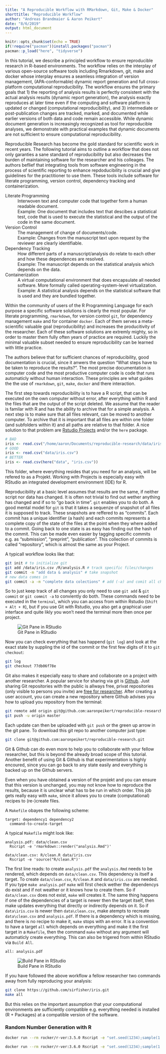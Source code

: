 ```yaml
---
title: "A Reproducible Workflow with RMarkdown, Git, Make & Docker"
shorttitle: "Reproducible Workflow"
author: "Andreas Brandmaier & Aaron Peikert"
date: "8/6/2019"
output: html_document
---
```


```r
knitr::opts_chunk$set(echo = TRUE)
if(!require("pacman"))install.packages("pacman")
pacman::p_load("here", "tidyverse")
```

In this tutorial, we describe a principled workflow to ensure reproducible research in R-based environments. The workflow relies on the interplay of various open-source software tools including Rmarkdown, git, make and docker whose interplay ensures a seamless integration of version management, (APA-conformable) dynamic report generation and full cross-platform computational reproducibility. The workflow ensures the primary goals that 1) the reporting of analysis results is perfectly consistent with the actual analysis results (dynamic report generation), the analysis exactly reproduces at later time even if the computing and software platform is updated or changed (computational reproducibility), and 3) intermediate or post-publication changes are tracked, marked, and documented while earlier versions of both data and code remain accessible. While dynamic document generation is increasingly recognized as tool for reproducible analyses, we demonstrate with practical examples that dynamic documents are not sufficient to ensure computational reproducibility.

Reproducible Research has become the gold standard for scientific work in recent years. The following tutorial aims to outline a workflow that does not only garanties a sane standard of reproducibility but also decreases the burden of maintaining software for the researcher and his colleages. The authors beflief that integrating tools from software engineering in the process of scientific reporting to enhance repdoducibility is crucial and give guidelines for the practitioner to use them. These tools include software for literate programming, version control, dependency tracking and containerization.

Literate Programming
: Interwoven text and computer code that together form a human readable document.
: Example: One document that includes text that descibes a statistical test, code that is used to execute the statistical and the output of the code in the same document.

Version Control
: The management of change of documents/code.
: Example: Changes from the manuscript text upon request by the reviewer are clearly identifiable. 

Dependency Tracking
: How different parts of a manuscript/analysis do relate to each other and how these dependences are resolved.
: Example: The manuscript depends on the statistical analysis which depends on the data.

Containerization
: A virtual computational environment that does encapsulate all needed software. More formally called operating-system-level virtualization.
: Example: A statistical analysis depends on the statistical software that is used and they are bundled together.

Within the community of users of the R Programming Language for each purpose a specific software solutions is clearly the most popular. For literate programming, `rmarkdown`, for version control `git`, for dependency management `make` and for container `docker`. Each of them serves a meta-scientific valuable goal (reproducibility) and increases the producitivity of the researcher. Each of these software solutions are extremly mighty, so in order to master them fully often years of practice are required. Luckily the minimal valuable subset needed to ensure reproducibility can be learned with little practice.

The authors believe that for sufficient chances of reproducibility, good documentation is crucial, since it anwers the question "What steps have to be taken to reproduce the results?". The most precise documentation is computer code and the most productive computer code is code that runs automaticly without human interaction. These principles are what guides the the use of `rmarkdown`, `git`, `make`, `docker` and there interaction.

The first step towards reproducibility is to have a R script, that can be executed on the own computer without error, after everything within R and the files that are the output of the script deleted. We assume that the reader is familar with R and has the ability to archive that for a simple analysis. A next step is to make sure that all files relevant, can be moved to another computer. To archive that it is important that all files are within one folder (and subfolders within it) and all paths are relative to that folder. A nice solution to that problem are [Rstudio Projects](https://r4ds.had.co.nz/workflow-projects.html) and/or the `here` package.

```r
# BAD
iris <- read.csv("/home/aaron/Documents/reproducible-research/data/iris.csv")
# GOOD
iris <- read.csv("data/iris.csv")
# BETTER
iris <- read.csv(here("data", "iris.csv"))
```

This folder, where everything resides that you need for an analysis, will be refered to as a Projekt. Working with Projects is especially easy with RStudio an integrated development environment (IDE) for R.

Reproducibility at a basic level assumes that results are the same, if neither script nor data has changed. It is often not trivial to find out wether anything has changed and if so to "go back in time". `git` enables you to do both. A good mental model for `git` is that it takes a sequenze of snapshot of all files it is supposed to track. These snapshots are reffered to as "commits". Each commit has a unique identifier (a hash) and each commits represents a complete copy of the state of the files at the point when they where added to a commit. Going back to one state is as easy has finding out the hash of the commit. This can be made even easier by tagging specific commits e.g. as "submission", "preprint", "publication". This collection of commits is called "repository", which is almost the same as your Project.

A typicall workflow looks like that:

```bash
git init # to initialize git
git add /data/iris.csv /R/analysis.R # track specific files/changes
git commit -m "add data & analysis" # take snapshot
# new data comes in
git commit -a -m "complete data colections" # add (-a) and comit all changes
```

So to just keep track of all changes you only need to use `git add` & `git commit` or `git commit -a` to conviently do both. These commands need to be executed in the `terminal`, which you can access from within Rstudio (`Shift + Alt + R`), but if you use Git with Rstudio, you also get a graphical user interface and quite likly you won't need the terminal more then once per project.

![Git Pane in RStudio](Images/git-pane.png)

Now you can check everything that has happend (`git log`) and look at the exact state by suppling the id of the commit or the first few digits of it to `git checkout`:

```bash
git log
git checkout 77db06f78e
```

Git also makes it especially easy to share and collaborate on a project with another researcher. A popular service for sharing via git is [Github](https://github.com). Just sharing Git repositories with the public is allways free, privat repositories (only visible to persons you invite) are [free for researcher](https://help.github.com/en/articles/applying-for-an-educator-or-researcher-discount). After creating a user account, you can create a new repository where Github advises you how to upload you repository from the terminal:

```bash
git remote add origin git@github.com:aaronpeikert/reproducible-research.git
git push -u origin master
```

Each update can then be uploaded with `git push` or the green up arrow in the git pane. To download this git repo to another computer just type:

```bash
git clone git@github.com:aaronpeikert/reproducible-research.git
```

Git & Github can do even more to help you to collaborate with your fellow researcher, but this is beyond the already broad scope of this tutorial. Another benefit of using Git & Github is that experimentation is highly encoured, since you can go back to any state easily and everything is backed up on the Github servers.

Even when you have obtained a version of the projekt and you can ensure that this version is unchanged, you may not know how to reproduce the results, because it is unclear what has to be run in which order. This job gets really easy with `make`, since it allows you to create (computational) recipes to (re-)create files.

A `Makefile` obayes the following scheme:

```
target: dependency1 dependency2
  command-to-create-target
```

A typical `Makefile` might look like:

```
analysis.pdf: data/clean.csv
  Rscript -e 'rmarkdown::render("analysis.Rmd")'

data/clean.csv: R/clean.R data/iris.csv
  Rscript -e 'source("R/clean.R")'
```

The first line reads: to create `analysis.pdf` the `analysis.Rmd` needs to be rendered, which depends on `data/clean.csv`. This dependency is itself a target. To create `data/clean.csv`, `R/clean.R` and `data/iris.csv` are needed. If you type `make analysis.pdf` `make` will first check wether the dependencys do exist and if not weather or it knows how to create them. So if `data/clean.csv` does not exist, `make` will creates it. The same thing happens if one of the dependencies of a target is newer then the target itself, then make updates everything that directly or indirectly depends on it. So if `data\iris.csv` is newer then `data\clean.csv`, make atempts to recreate `data\clean.csv` and `analysis.pdf`. If there is a dependency which is missing, and there is no recipe to make it, `make` stops with an error. It is a convention to have a target `all` which depends on everything and make it the first target in a `Makefile`, then the command `make` without any argument will automaticly create everything. This can also be trigered from within RStudio via `Build All`.

```
all: analysis.pdf
```

![Build Pane in RStudio](Images/build-pane.png)

If you have followed the above workflow a fellow researcher two commands away from fully reproducing your analysis:

```bash
git clone https://github.com/sirfisher/iris.git
make all
```

But this relies on the important assumption that your computational environments are sufficiently compatible e.g. everything needed is installed (R + Packages) at a compatible version of the software.

### Random Number Generation with R


```bash
docker run --rm rocker/r-ver:3.5.0 Rscript -e "set.seed(1234);sample(1:10, 5)"
```

```bash
docker run --rm rocker/r-ver:3.6.0 Rscript -e "set.seed(1234);sample(1:10, 5)"
```
